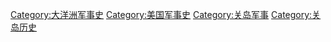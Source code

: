 [[Category:大洋洲军事史|Category:大洋洲军事史]]
[[Category:美国军事史|Category:美国军事史]]
[[Category:关岛军事|Category:关岛军事]]
[[Category:关岛历史|Category:关岛历史]]